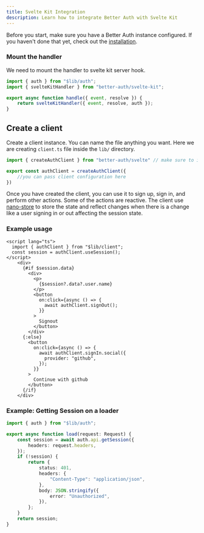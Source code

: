 ```yaml
---
title: Svelte Kit Integration
description: Learn how to integrate Better Auth with Svelte Kit
---
```


Before you start, make sure you have a Better Auth instance configured. If you haven't done that yet, check out the [installation](/docs/installation).

### Mount the handler

We need to mount the handler to svelte kit server hook.

```ts title="hooks.server.ts"
import { auth } from "$lib/auth";
import { svelteKitHandler } from "better-auth/svelte-kit";

export async function handle({ event, resolve }) {
	return svelteKitHandler({ event, resolve, auth });
}
```

## Create a client

Create a client instance. You can name the file anything you want. Here we are creating `client.ts` file inside the `lib/` directory.

```ts title="client.ts"
import { createAuthClient } from "better-auth/svelte" // make sure to import from better-auth/svelte

export const authClient = createAuthClient({
    //you can pass client configuration here
})
```

Once you have created the client, you can use it to sign up, sign in, and perform other actions.
Some of the actions are reactive. The client use [nano-store](https://github.com/nanostores/nanostores) to store the state and reflect changes when there is a change like a user signing in or out affecting the session state.

### Example usage
```svelte
<script lang="ts">
  import { authClient } from "$lib/client";
  const session = authClient.useSession();
</script>
    <div>
      {#if $session.data}
        <div>
          <p>
            {$session?.data?.user.name}
          </p>
          <button
            on:click={async () => {
              await authClient.signOut();
            }}
          >
            Signout
          </button>
        </div>
      {:else}
        <button
          on:click={async () => {
            await authClient.signIn.social({
              provider: "github",
            });
          }}
        >
          Continue with github
        </button>
      {/if}
    </div>
```

### Example: Getting Session on a loader

```ts title="+page.ts"
import { auth } from "$lib/auth";

export async function load(request: Request) {
	const session = await auth.api.getSession({
		headers: request.headers,
	});
	if (!session) {
		return {
			status: 401,
			headers: {
				"Content-Type": "application/json",
			},
			body: JSON.stringify({
				error: "Unauthorized",
			}),
		};
	}
	return session;
}
```
